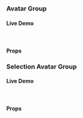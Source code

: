 ### Avatar Group

#### Live Demo
<br/>

<Preview name='components-avatar-avatargroup-all--all'/>

#### Props
<PreviewWithPropTable name='components-avatar-avatargroup-all--all' />

### Selection Avatar Group

#### Live Demo
<br/>

<Preview name='components-avatar-avatarselection-all--all'/>

#### Props
<PreviewWithPropTable name='components-avatar-avatarselection-all--all' />
